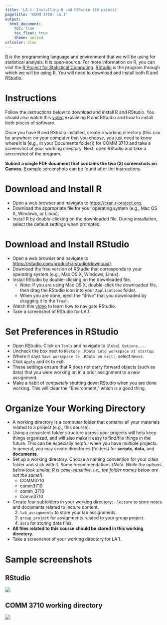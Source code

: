 ```yaml
---
title: 'LA.1: Installing R and RStudio (10 points)'
pagetitle: "COMM 3710: LA.1"
output:
  html_document:
    toc: true
    toc_float: true
    theme: united
urlcolor: blue
---
```


[R](https://cran.r-project.org/) is the programming language and environment that we will be using for statistical analysis. It is open-source. For more information on R, you can visit the [R Project for Statistical Computing](https://www.r-project.org/). [RStudio](https://rstudio.com/) is the program through which we will be using R. You will need to download and install both R and RStudio.


# Instructions
Follow the instructions below to download and install R and RStudio. You should also watch this [video](https://youtu.be/ZvPFKfNHBNQ) explaining R and RStudio and how to install both pieces of software.

Once you have R and RStudio installed, create a working directory (this can be anywhere on your computer that you choose, you just need to know where it is [e.g., in your Documents folder]) for COMM 3710 and take a screenshot of your working directory. Next, open RStudio and take a screenshot of the program.

**Submit a single PDF document that contains the two (2) screenshots on Canvas.** Example screenshots can be found after the instructions.


# Download and Install R
* Open a web browser and navigate to [https://cran.r-project.org](https://cran.r-project.org/).
* Download the appropriate file for your operating system (e.g., Mac OS X, Windows, or Linux).
* Install R by double-clicking on the downloaded file. During installation, select the default settings when prompted.


# Download and Install RStudio
* Open a web browser and navigate to [https://rstudio.com/products/rstudio/download/](https://rstudio.com/products/rstudio/download/).
* Download the free version of RStudio that corresponds to your operating system (e.g., Mac OS X, Windows, Linux).
* Install RStudio by double-clicking on the downloaded file.
   * *Note*: If you are using Mac OS X, double-click the downloaded file, then drag the RStudio icon into your `Applications` folder.
   * When you are done, eject the "drive" that you downloaded by dragging it to the `Trash`.
* Watch this [video](https://rstudio.com/products/rstudio/?wvideo=520zbd3tij) to learn how to navigate RStudio.
* Take a screenshot of RStudio for LA.1.


# Set Preferences in RStudio
* Open RStudio. Click on `Tools` and navigate to `Global Options...`.
* Uncheck the box next to `Restore .RData into workspace at startup`.
* Where it says `Save workspace to .RData on exit:`, select `Never`.
* Click `Apply` and `OK` to exit.
* These settings ensure that R does not carry forward objects (such as data) that you were working on in a prior assignment to a new assignment.
* Make a habit of *completely* shutting down RStudio when you are done working. This will clear the "Environment," which is a good thing.


# Organize Your Working Directory
* A working directory is a computer folder that contains all your materials related to a project (e.g., this course).
* Using a consistent folder structure across your projects will help keep things organized, and will also make it easy to find/file things in the future. This can be especially helpful when you have multiple projects. In general, you may create directories (folders) for **scripts**, **data**, and **documents**.
* Set up a working directory. Choose a naming convention for your class folder and stick with it. Some recommendations (*Note: While the options below look similar, R is case-sensitive, i.e., the folder names below are not the same!*):
   * COMM3710
   * comm3710
   * comm_3710
   * Comm3710
* Create four subfolders in your working directory: \newline
  1. `lecture` to store notes and documents related to lecture content.
  2. `lab_assignments` to store your lab assignments.
  3. `group_project` for assignments related to your group project.
  4. `data` for storing data files.
* **All files related to this course should be stored in this working directory**.
* Take a screenshot of your working directory for LA.1.


# Sample screenshots {.tabset .tabset-fade}
## RStudio
![](LA.1_RStudio.png)

## COMM 3710 working directory
![](LA.1_workingdir.png)
